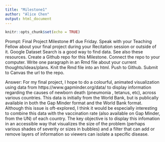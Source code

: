 ```yaml
---
title: "Milestone1"
author: "Alice Chen"
output: html_document
---
```


```r
knitr::opts_chunk$set(echo = TRUE)
```

Prompt: Final Project Milestone #1 due Friday. Speak with your Teaching Fellow about your final project during your Recitation session or outside of it. Google Dataset Search is a good way to find data. See also these resources. Create a Github repo for this Milestone. Connect the repo to your computer. Write one paragraph in an Rmd file about your current thoughts/ideas/plans. Knit the Rmd file into an html. Push to Github. Submit to Canvas the url to the repo.

Answer: For my final project, I hope to do a colourful, animated visualization using data from https://www.gapminder.org/data/ to display information regarding the causes  of newborn death (pneumonia , tetanus, etc), across various countries. This data is initially from the World Bank, but is publically available in both the Gap Minder format and the World Bank format. Although this issue is oft-explored, I think it would be especially interesting to combine this data with the vaccination rate (also available on Gap Minder, from the UN) of each country. The key objective is to display this infomation in an accessible way that visualizes the size of the problem (perhaps various shades of severity or sizes in bubbles) and a filter that can add or remove layers of information so viewers can isolate a specific disease.
